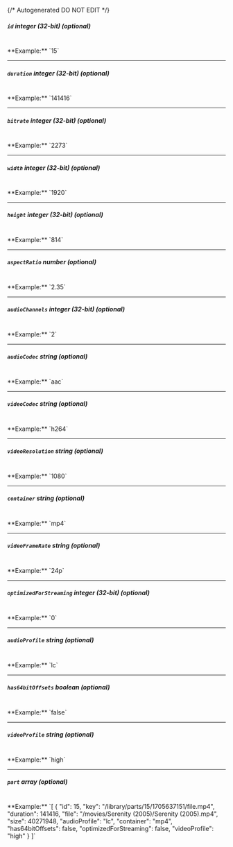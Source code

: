 {/* Autogenerated DO NOT EDIT  */}
##### `id` _integer (32-bit) (optional)_
<br/>
**Example:** `15`

---
##### `duration` _integer (32-bit) (optional)_
<br/>
**Example:** `141416`

---
##### `bitrate` _integer (32-bit) (optional)_
<br/>
**Example:** `2273`

---
##### `width` _integer (32-bit) (optional)_
<br/>
**Example:** `1920`

---
##### `height` _integer (32-bit) (optional)_
<br/>
**Example:** `814`

---
##### `aspectRatio` _number (optional)_
<br/>
**Example:** `2.35`

---
##### `audioChannels` _integer (32-bit) (optional)_
<br/>
**Example:** `2`

---
##### `audioCodec` _string (optional)_
<br/>
**Example:** `aac`

---
##### `videoCodec` _string (optional)_
<br/>
**Example:** `h264`

---
##### `videoResolution` _string (optional)_
<br/>
**Example:** `1080`

---
##### `container` _string (optional)_
<br/>
**Example:** `mp4`

---
##### `videoFrameRate` _string (optional)_
<br/>
**Example:** `24p`

---
##### `optimizedForStreaming` _integer (32-bit) (optional)_
<br/>
**Example:** `0`

---
##### `audioProfile` _string (optional)_
<br/>
**Example:** `lc`

---
##### `has64bitOffsets` _boolean (optional)_
<br/>
**Example:** `false`

---
##### `videoProfile` _string (optional)_
<br/>
**Example:** `high`

---
##### `part` _array (optional)_
<br/>
**Example:** `[
{
"id": 15,
"key": "/library/parts/15/1705637151/file.mp4",
"duration": 141416,
"file": "/movies/Serenity (2005)/Serenity (2005).mp4",
"size": 40271948,
"audioProfile": "lc",
"container": "mp4",
"has64bitOffsets": false,
"optimizedForStreaming": false,
"videoProfile": "high"
}
]`


